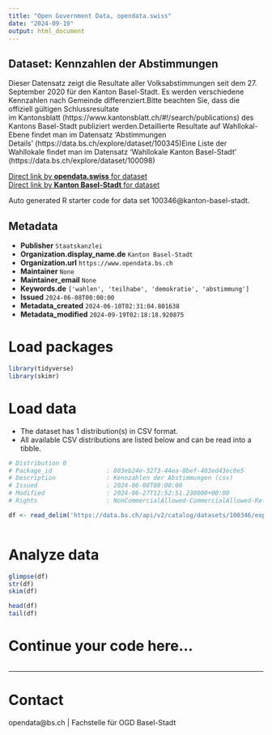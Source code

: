 ```yaml
---
title: "Open Government Data, opendata.swiss"
date: "2024-09-19"
output: html_document
---
```


## Dataset: Kennzahlen der Abstimmungen

Dieser Datensatz zeigt die Resultate aller Volksabstimmungen seit dem 27. September 2020 für den Kanton Basel-Stadt. Es werden verschiedene Kennzahlen nach Gemeinde differenziert.Bitte beachten Sie, dass die offiziell gültigen Schlussresultate im Kantonsblatt (https://www.kantonsblatt.ch/#!/search/publications) des Kantons Basel-Stadt publiziert werden.Detaillierte Resultate auf Wahllokal-Ebene findet man im Datensatz 'Abstimmungen Details' (https://data.bs.ch/explore/dataset/100345)Eine Liste der Wahllokale findet man im Datensatz 'Wahllokale Kanton Basel-Stadt' (https://data.bs.ch/explore/dataset/100098)

[Direct link by **opendata.swiss** for dataset](https://opendata.swiss/de/dataset/kennzahlen-der-abstimmungen)<br>
[Direct link by **Kanton Basel-Stadt** for dataset](https://data.bs.ch/explore/dataset/100346/)

Auto generated R starter code for data set 100346@kanton-basel-stadt.

## Metadata

- **Publisher** `Staatskanzlei`
- **Organization.display_name.de** `Kanton Basel-Stadt`
- **Organization.url** `https://www.opendata.bs.ch`
- **Maintainer** `None`
- **Maintainer_email** `None`
- **Keywords.de** `['wahlen', 'teilhabe', 'demokratie', 'abstimmung']`
- **Issued** `2024-06-08T00:00:00`
- **Metadata_created** `2024-06-10T02:31:04.801638`
- **Metadata_modified** `2024-09-19T02:18:18.920875`


# Load packages

```r

library(tidyverse)
library(skimr)

```

# Load data

-   The dataset has 1 distribution(s) in CSV format.
-   All available CSV distributions are listed below and can be read into a tibble.

```r

# Distribution 0
# Package_id               : 803eb24e-3273-44ea-8bef-403ed43ec0e5
# Description              : Kennzahlen der Abstimmungen (csv)
# Issued                   : 2024-06-08T00:00:00
# Modified                 : 2024-06-27T12:52:51.230000+00:00
# Rights                   : NonCommercialAllowed-CommercialAllowed-ReferenceRequired

df <- read_delim('https://data.bs.ch/api/v2/catalog/datasets/100346/exports/csv?use_labels=true')



```

# Analyze data

```r

glimpse(df)
str(df)
skim(df)

head(df)
tail(df)

```

# Continue your code here...

```r

```

------------------------------------------------------------------------

# Contact

opendata@bs.ch | Fachstelle für OGD Basel-Stadt
